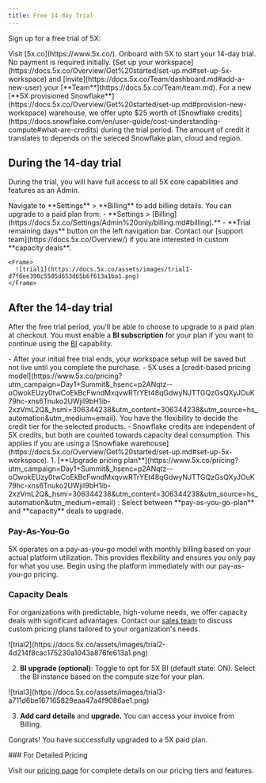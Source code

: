 ```yaml
---
title: Free 14-day Trial
---
```


Sign up for a free trial of 5X:

<Steps>
  <Step>
   Visit [5x.co](https://www.5x.co/).
  </Step>
  <Step>
    Onboard with 5X to start your 14-day trial. No payment is required initially.
  </Step>
  <Step>
    [Set up your workspace](https://docs.5x.co/Overview/Get%20started/set-up.md#set-up-5x-workspace) and [invite](https://docs.5x.co/Team/dashboard.md#add-a-new-user) your [**Team**](https://docs.5x.co/Team/team.md).
  </Step>
</Steps>

<Info>
  For a new [**5X provisioned Snowflake**](https://docs.5x.co/Overview/Get%20started/set-up.md#provision-new-workspace) warehouse, we offer upto $25 worth of [Snowflake credits](https://docs.snowflake.com/en/user-guide/cost-understanding-compute#what-are-credits) during the trial period. The amount of credit it translates to depends on the seleced Snowflake plan, cloud and region.
</Info>

## During the 14-day trial

During the trial, you will have full access to all 5X core capabilities and features as an Admin.

<Steps>
  <Step>
    Navigate to **Settings** > **Billing** to add billing details.
  </Step>
  <Step>
    You can upgrade to a paid plan from:
      - **Settings > [Billing](https://docs.5x.co/Settings/Admin%20only/billing.md#billing).**
      - **Trial remaining days** button on the left navigation bar.
  </Step>
  <Step>
    Contact our [support team](https://docs.5x.co/Overview/) if you are interested in custom **capacity deals**.

    <Frame>
      ![trial1](https://docs.5x.co/assets/images/trial1-d7f6ee390c5505d653d65b6f613a1ba1.png)
    </Frame>
  </Step>
</Steps>

## After the 14-day trial

After the free trial period, you'll be able to choose to upgrade to a paid plan at checkout. You must enable a **BI subscription** for your plan if you want to continue using the [BI](https://docs.5x.co/Business%20Intelligence/bi#bi-) capability.


<Info>
- After your initial free trial ends, your workspace setup will be saved but not live until you complete the purchase.
- 5X uses a [credit-based pricing model](https://www.5x.co/pricing?utm_campaign=Day1+Summit&_hsenc=p2ANqtz--oOwokEUzy0twCoEkBcFwndMxqvwRTrYEt48qGdwyNJTTGQzGsQXyJOuK79hc-xns6Tnuko2UWjiI9bH1ib-2xzVmL2Q&_hsmi=306344238&utm_content=306344238&utm_source=hs_automation&utm_medium=email). You have the flexibility to decide the credit tier for the selected products.
- Snowflake credits are independent of 5X credits, but both are counted towards capacity deal consumption. This applies if you are using a [Snowflake warehouse](https://docs.5x.co/Overview/Get%20started/set-up.md#set-up-5x-workspace).
</Info>
1. [**Upgrade pricing plan**](https://www.5x.co/pricing?utm_campaign=Day1+Summit&_hsenc=p2ANqtz--oOwokEUzy0twCoEkBcFwndMxqvwRTrYEt48qGdwyNJTTGQzGsQXyJOuK79hc-xns6Tnuko2UWjiI9bH1ib-2xzVmL2Q&_hsmi=306344238&utm_content=306344238&utm_source=hs_automation&utm_medium=email) : Select between **pay-as-you-go-plan** and **capacity** deals to upgrade.

### Pay-As-You-Go

5X operates on a pay-as-you-go model with monthly billing based on your actual platform utilization. This provides flexibility and ensures you only pay for what you use. Begin using the platform immediately with our pay-as-you-go pricing.

### Capacity Deals

For organizations with predictable, high-volume needs, we offer capacity deals with significant advantages. Contact our [sales team](https://docs.5x.co/Overview/) to discuss custom pricing plans tailored to your organization's needs.

<Frame>
  ![trial2](https://docs.5x.co/assets/images/trial2-4d214f8cac175230a1043a876fe613a1.png)
</Frame>

2. **BI upgrade (optional)**: Toggle to opt for 5X BI (default state: ON). Select the BI instance based on the compute size for your plan.

<Frame>
  ![trial3](https://docs.5x.co/assets/images/trial3-a711d6be167165829eaa47a4f9086ae1.png)
</Frame>

3. **Add card details** and **upgrade.** You can access your invoice from Billing.

Congrats! You have successfully upgraded to a 5X paid plan.

<Info>
### For Detailed Pricing

Visit our [pricing page](https://www.5x.co/pricing) for complete details on our pricing tiers and features.
</Info>
